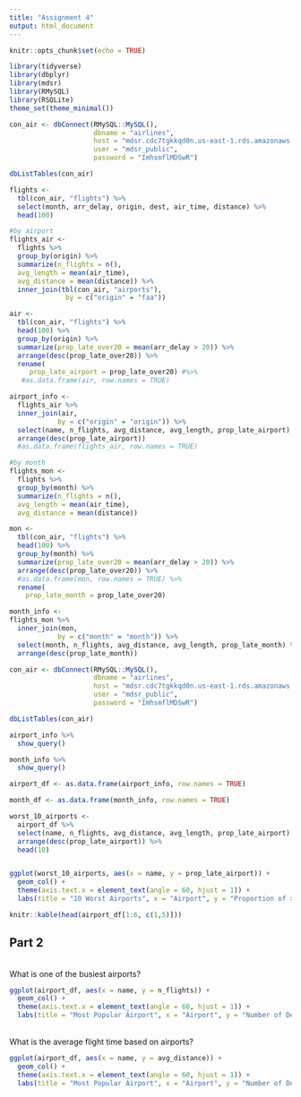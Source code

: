 ```yaml
---
title: "Assignment 4"
output: html_document
---
```


```r
knitr::opts_chunk$set(echo = TRUE)
```


```r
library(tidyverse) 
library(dbplyr)
library(mdsr) 
library(RMySQL)
library(RSQLite) 
theme_set(theme_minimal())
```

```r
con_air <- dbConnect(RMySQL::MySQL(), 
                     dbname = "airlines", 
                     host = "mdsr.cdc7tgkkqd0n.us-east-1.rds.amazonaws.com", 
                     user = "mdsr_public", 
                     password = "ImhsmflMDSwR")

dbListTables(con_air)
```

```r
flights <-
  tbl(con_air, "flights") %>%
  select(month, arr_delay, origin, dest, air_time, distance) %>%
  head(100)

#by airport
flights_air <- 
  flights %>%
  group_by(origin) %>%
  summarize(n_flights = n(),
  avg_length = mean(air_time),
  avg_distance = mean(distance)) %>% 
  inner_join(tbl(con_air, "airports"), 
              by = c("origin" = "faa"))
```
```r
air <- 
  tbl(con_air, "flights") %>% 
  head(100) %>% 
  group_by(origin) %>% 
  summarize(prop_late_over20 = mean(arr_delay > 20)) %>% 
  arrange(desc(prop_late_over20)) %>%
  rename(
     prop_late_airport = prop_late_over20) #%>%
   #as.data.frame(air, row.names = TRUE)

airport_info <-
  flights_air %>%
  inner_join(air,
            by = c("origin" = "origin")) %>%
  select(name, n_flights, avg_distance, avg_length, prop_late_airport) %>%
  arrange(desc(prop_late_airport))
  #as.data.frame(flights_air, row.names = TRUE)

#by month
flights_mon <- 
  flights %>%
  group_by(month) %>%
  summarize(n_flights = n(),
  avg_length = mean(air_time),
  avg_distance = mean(distance)) 

mon <- 
  tbl(con_air, "flights") %>% 
  head(100) %>% 
  group_by(month) %>% 
  summarize(prop_late_over20 = mean(arr_delay > 20)) %>% 
  arrange(desc(prop_late_over20)) %>%
  #as.data.frame(mon, row.names = TRUE) %>%
  rename(
    prop_late_month = prop_late_over20)

month_info <-
flights_mon %>%
  inner_join(mon,
            by = c("month" = "month")) %>%
  select(month, n_flights, avg_distance, avg_length, prop_late_month) %>%
  arrange(desc(prop_late_month))
```

```r
con_air <- dbConnect(RMySQL::MySQL(), 
                     dbname = "airlines", 
                     host = "mdsr.cdc7tgkkqd0n.us-east-1.rds.amazonaws.com", 
                     user = "mdsr_public", 
                     password = "ImhsmflMDSwR")

dbListTables(con_air)
```
```r
airport_info %>% 
  show_query()
```
```r
month_info %>% 
  show_query()
```
```r
airport_df <- as.data.frame(airport_info, row.names = TRUE)
```

```r
month_df <- as.data.frame(month_info, row.names = TRUE)
```

```r
worst_10_airports <-
  airport_df %>%
  select(name, n_flights, avg_distance, avg_length, prop_late_airport) %>%
  arrange(desc(prop_late_airport)) %>%
  head(10)


ggplot(worst_10_airports, aes(x = name, y = prop_late_airport)) + 
  geom_col() +
  theme(axis.text.x = element_text(angle = 60, hjust = 1)) +
  labs(title = "10 Worst Airports", x = "Airport", y = "Proportion of >20 mins late")
```

```r
knitr::kable(head(airport_df[1:6, c(1,5)]))
```

## Part 2

<br> What is one of the busiest airports?

```r
ggplot(airport_df, aes(x = name, y = n_flights)) + 
  geom_col() +
  theme(axis.text.x = element_text(angle = 60, hjust = 1)) +
  labs(title = "Most Popular Airport", x = "Airport", y = "Number of Departures")
```

<br> What is the average flight time based on airports?

```r
ggplot(airport_df, aes(x = name, y = avg_distance)) + 
  geom_col() +
  theme(axis.text.x = element_text(angle = 60, hjust = 1)) +
  labs(title = "Most Popular Airport", x = "Airport", y = "Number of Departures")
```

